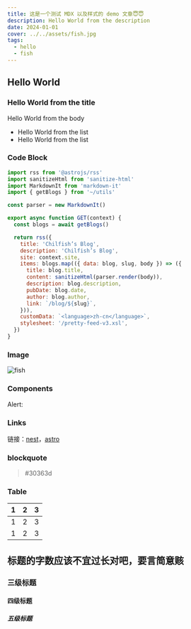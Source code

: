 ```yaml
---
title: 这是一个测试 MDX 以及样式的 demo 文章😇😇
description: Hello World from the description
date: 2024-01-01
cover: ../../assets/fish.jpg
tags:
  - hello
  - fish
---
```


## Hello World

### Hello World from the title

Hello World from the body

- Hello World from the list
- Hello World from the list

### Code Block

```js title="pages/rss.xml.js"
import rss from '@astrojs/rss'
import sanitizeHtml from 'sanitize-html'
import MarkdownIt from 'markdown-it'
import { getBlogs } from '~/utils'

const parser = new MarkdownIt()

export async function GET(context) {
  const blogs = await getBlogs()

  return rss({
    title: 'Chilfish’s Blog',
    description: 'Chilfish’s Blog',
    site: context.site,
    items: blogs.map(({ data: blog, slug, body }) => ({
      title: blog.title,
      content: sanitizeHtml(parser.render(body)),
      description: blog.description,
      pubDate: blog.date,
      author: blog.author,
      link: `/blog/${slug}`,
    })),
    customData: `<language>zh-cn</language>`,
    stylesheet: '/pretty-feed-v3.xsl',
  })
}
```

### Image

![fish](@assets/fish.jpg)

### Components

Alert:

<Alert
  type='tip'
  text='hello'
/>

### Links

链接：[nest](./nest/nest)，[astro](https://astro.build/)

### blockquote

> #30363d

### Table

|  1  |  2  |  3  |
| :-: | :-: | :-: |
|  1  |  2  |  3  |
|  1  |  2  |  3  |


## 标题的字数应该不宜过长对吧，要言简意赅

### 三级标题

#### 四级标题

##### 五级标题
